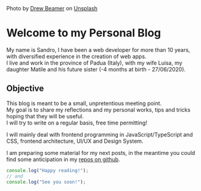 

<Head>
  <title>{title}</title>
</Head>

<HeadPhoto src={image}>
  <span>Photo by <a href="https://unsplash.com/@drew_beamer?utm_source=unsplash&amp;utm_medium=referral&amp;utm_content=creditCopyText" target="_blank">Drew Beamer</a> on <a href="https://unsplash.com/" target="_blank">Unsplash</a></span>
</HeadPhoto>


# Welcome to my Personal Blog

My name is Sandro, I have been a web developer for more than 10 years, with diversified experience in the creation of web apps.  
I live and work in the province of Padua (Italy), with my wife Luisa, my daughter Matile and his future sister (-4 months at birth - 27/06/2020).


## Objective

This blog is meant to be a small, unpretentious meeting point.  
My goal is to share my reflections and my personal works, tips and tricks hoping that they will be useful.  
I will try to write on a regular basis, free time permitting!

I will mainly deal with frontend programming in JavaScript/TypeScript and CSS, frontend architecture, UI/UX and Design System.

I am preparing some material for my next posts, in the meantime you could find some anticipation in my [repos on github](https://github.com/sandrolain).


```javascript
console.log("Happy reading!");
// and
console.log("See you soon!");
```

<Signature />
